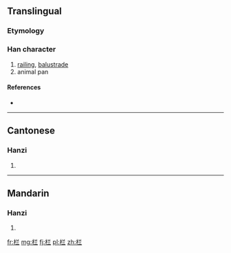 {{also|欄}}
==Translingual==

===Etymology===
{{Han simp|欄|f=闌|t=兰}}

===Han character===
{{Han char|rn=75|rad=木|as=05|sn=9|four=|canj=木廿一一 (DTMM)}}

# [[railing]], [[balustrade]]
# animal pan

====References====
* {{Han ref|kx=0521.121|hdz=21188.040|uh=680F|ud=26639}}

----

==Cantonese==

===Hanzi===
{{yue-hanzi|jyut=|y=laan4|tra=欄}}

# {{defn|lang=yue|sort=木05}}

----

==Mandarin==

===Hanzi===
{{cmn-hanzi|tra=欄|pin=[[lán]] ([[lan2]]), [[liàn]] ([[lian4]])|wg=lan<sup>2</sup>, lien<sup>4</sup>}}

# {{defn|lang=cmn|sort=木05}}

[[fr:栏]]
[[mg:栏]]
[[fj:栏]]
[[pl:栏]]
[[zh:栏]]